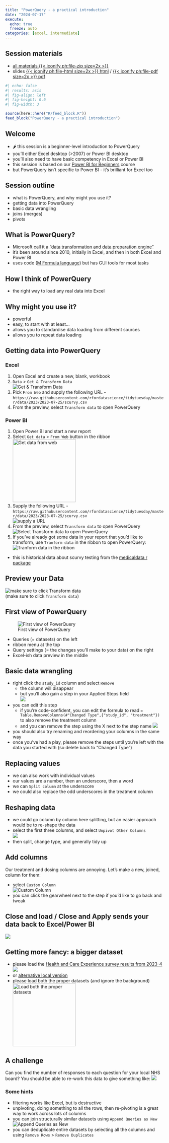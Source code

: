 ---
title: "PowerQuery - a practical introduction"
date: "2024-07-17"
execute: 
  echo: true
  freeze: auto
categories: [excel, intermediate]
---

::: {.callout-note collapse="false" appearance="default" icon="true"}
## Session materials

-   [all materials {{< iconify ph:file-zip size=2x >}}](src/powerquery_intro.zip)
-   slides [{{< iconify ph:file-html size=2x >}} html](src/powerquery_intro.html) / [{{< iconify ph:file-pdf size=2x >}} pdf](src/powerquery_intro.pdf)
:::

```{r}
#| echo: false
#| results: asis
#| fig-align: left
#| fig-height: 0.6
#| fig-width: 3

source(here::here("R/feed_block.R"))
feed_block("PowerQuery - a practical introduction")

```

## Welcome

-   🌶 this session is a beginner-level introduction to PowerQuery
-   you'll either Excel desktop (\>2007) or Power BI desktop
-   you'll also need to have basic competency in Excel or Power BI
-   this session is based on our [Power BI for Beginners](https://learn.nes.nhs.scot/70921) course
-   but PowerQuery isn't specific to Power BI - it's brilliant for Excel too

## Session outline

-   what is PowerQuery, and why might you use it?
-   getting data into PowerQuery
-   basic data wrangling
-   joins (merges)
-   pivots

## What is PowerQuery?

-   Microsoft call it a ["data transformation and data preparation engine"](https://learn.microsoft.com/en-us/power-query/power-query-what-is-power-query)
-   it's been around since 2010, initially in Excel, and then in both Excel and Power BI
-   uses code ([M Formula language](https://en.wikipedia.org/wiki/Power_Query)) but has GUI tools for most tasks

## How I think of PowerQuery

-   the right way to load any real data into Excel

## Why might you use it?

-   powerful
-   easy, to start with at least...
-   allows you to standardise data loading from different sources
-   allows you to repeat data loading

## Getting data into PowerQuery

::: panel-tabset
### Excel

1.  Open Excel and create a new, blank, workbook
2.  `Data` \> `Get & Transform Data` </br> ![Get & Transform Data](images/clipboard-2636372440.png)
3.  Pick `From Web` and supply the following URL - `https://raw.githubusercontent.com/rfordatascience/tidytuesday/master/data/2023/2023-07-25/scurvy.csv`
4.  From the preview, select `Transform data` to open PowerQuery

### Power BI

1.  Open Power BI and start a new report
2.  Select `Get data` \> `From Web` button in the ribbon ![Get data from web](images/clipboard-2012149707.png){height="200"}
3.  Supply the following URL - `https://raw.githubusercontent.com/rfordatascience/tidytuesday/master/data/2023/2023-07-25/scurvy.csv` </br>![supply a URL](images/clipboard-1484642386.png)
4.  From the preview, select `Transform data` to open PowerQuery </br> ![Select Transform data to open PowerQuery](images/clipboard-4163607856.png)
5.  If you've already got some data in your report that you'd like to transform, use `Tranform data` in the ribbon to open PowerQuery: </br> ![Tranform data in the ribbon](images/clipboard-1924567552.png)
:::

-   this is historical data about scurvy testing from the [medicaldata r package](https://cran.r-project.org/web/packages/medicaldata/index.html)

## Preview your Data

![make sure to click Transform data](images/clipboard-2984247945.png) </br> (make sure to click `Transform data`)

## First view of PowerQuery

![First view of PowerQuery](images/clipboard-1738142120.png)

-   Queries (= datasets) on the left
-   ribbon menu at the top
-   Query settings (= the changes you'll make to your data) on the right
-   Excel-ish data preview in the middle

## Basic data wrangling

-   right click the `study_id` column and select `Remove`
    -   the column will disappear
    -   but you'll also gain a step in your Applied Steps field </br>![](images/clipboard-1788638263.png)
-   you can edit this step
    -   if you're code-confident, you can edit the formula to read `= Table.RemoveColumns(#"Changed Type",{"study_id", "treatment"})` to also remove the treatment column
    -   and you can remove the step using the X next to the step name ![](images/clipboard-3939638955.png)
-   you should also try renaming and reordering your columns in the same way
-   once you've had a play, please remove the steps until you're left with the data you started with (so delete back to "Changed Type")

## Replacing values

-   we can also work with individual values
-   our values are a number, then an underscore, then a word
-   we can `Split column` at the underscore
-   we could also replace the odd underscores in the treatment column

## Reshaping data

-   we could go column by column here splitting, but an easier approach would be to re-shape the data
-   select the first three columns, and select `Unpivot Other Columns` </br>![](images/clipboard-1884864280.png)
-   then split, change type, and generally tidy up

## Add columns

Our treatment and dosing columns are annoying. Let's make a new, joined, column for them:

-   select `Custom Column`</br>![Custom Column](images/clipboard-1596515682.png)
-   you can click the gearwheel next to the step if you'd like to go back and tweak

## Close and load / Close and Apply sends your data back to Excel/Power BI

![](images/clipboard-2525392040.png)

## Getting more fancy: a bigger dataset

-   please load the [Health and Care Experience survey results from 2023-4](https://www.gov.scot/binaries/content/documents/govscot/publications/statistics/2024/05/health-and-care-experience-survey-2023-to-2024-results-by-geography/documents/health-and-care-experience-survey-2023-to-2024-geographical-data/health-and-care-experience-survey-2023-to-2024-geographical-data/govscot%3Adocument/Health%2Band%2BCare%2BExperience%2BSurvey%2B2023%2Bto%2B2024%2B-tables%2Bof%2Bresults%2Bby%2Bgeography.xlsx)</br> ![](images/clipboard-738553132.png)
-   or [alternative local version](https://github.com/NES-DEW/KIND-training/raw/main/excel/src/HACE_2023-4.xlsx)
-   please load both the proper datasets (and ignore the background)</br> ![Load both the proper datasets](images/clipboard-4050914485.png){height="200"}

## A challenge

Can you find the number of responses to each question for your local NHS board? You should be able to re-work this data to give something like: ![](images/clipboard-3334683078.png)

### Some hints

-   filtering works like Excel, but is destructive
-   unpivoting, doing something to all the rows, then re-pivoting is a great way to work across lots of columns
-   you can join structurally similar datasets using `Append Queries as New`</br>![Append Queries as New](images/clipboard-3061387544.png)
-   you can deduplicate entire datasets by selecting all the columns and using `Remove Rows` \> `Remove Duplicates`
